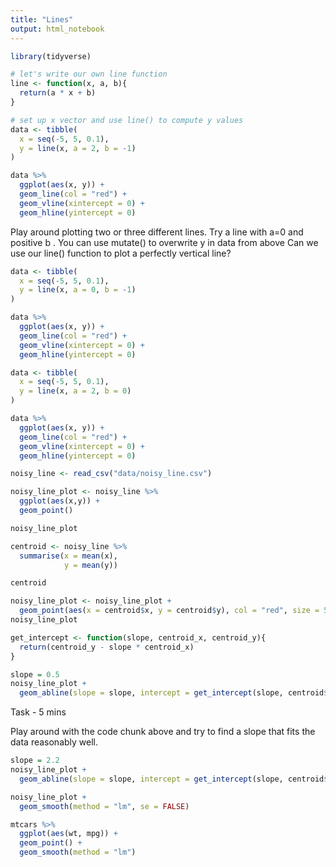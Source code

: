 ```yaml
---
title: "Lines"
output: html_notebook
---
```



```r
library(tidyverse)
```


```r
# let's write our own line function
line <- function(x, a, b){
  return(a * x + b)
}

# set up x vector and use line() to compute y values
data <- tibble(
  x = seq(-5, 5, 0.1),
  y = line(x, a = 2, b = -1)
)

data %>%
  ggplot(aes(x, y)) +
  geom_line(col = "red") +
  geom_vline(xintercept = 0) +
  geom_hline(yintercept = 0)
```

Play around plotting two or three different lines.
    Try a line with a=0
and positive b
    .
    You can use mutate() to overwrite y in data from above
Can we use our line() function to plot a perfectly vertical line?

```r
data <- tibble(
  x = seq(-5, 5, 0.1),
  y = line(x, a = 0, b = -1)
)

data %>%
  ggplot(aes(x, y)) +
  geom_line(col = "red") +
  geom_vline(xintercept = 0) +
  geom_hline(yintercept = 0)
```

```r
data <- tibble(
  x = seq(-5, 5, 0.1),
  y = line(x, a = 2, b = 0)
)

data %>%
  ggplot(aes(x, y)) +
  geom_line(col = "red") +
  geom_vline(xintercept = 0) +
  geom_hline(yintercept = 0)
```


```r
noisy_line <- read_csv("data/noisy_line.csv")
```

```r
noisy_line_plot <- noisy_line %>% 
  ggplot(aes(x,y)) +
  geom_point()

noisy_line_plot
```

```r
centroid <- noisy_line %>% 
  summarise(x = mean(x),
            y = mean(y))

centroid
```

```r
noisy_line_plot <- noisy_line_plot +
  geom_point(aes(x = centroid$x, y = centroid$y), col = "red", size = 5)
noisy_line_plot
```


```r
get_intercept <- function(slope, centroid_x, centroid_y){
  return(centroid_y - slope * centroid_x)
}
```

```r
slope = 0.5
noisy_line_plot +
  geom_abline(slope = slope, intercept = get_intercept(slope, centroid$x, centroid$y))
```

Task - 5 mins

Play around with the code chunk above and try to find a slope that fits the data reasonably well.

```r
slope = 2.2
noisy_line_plot +
  geom_abline(slope = slope, intercept = get_intercept(slope, centroid$x, centroid$y))
```

```r
noisy_line_plot + 
  geom_smooth(method = "lm", se = FALSE)
```


```r
mtcars %>% 
  ggplot(aes(wt, mpg)) +
  geom_point() +
  geom_smooth(method = "lm")
```

